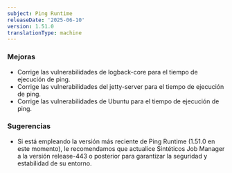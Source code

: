 ```yaml
---
subject: Ping Runtime
releaseDate: '2025-06-10'
version: 1.51.0
translationType: machine
---
```


### Mejoras

* Corrige las vulnerabilidades de logback-core para el tiempo de ejecución de ping.
* Corrige las vulnerabilidades del jetty-server para el tiempo de ejecución de ping.
* Corrige las vulnerabilidades de Ubuntu para el tiempo de ejecución de ping.

### Sugerencias

* Si está empleando la versión más reciente de Ping Runtime (1.51.0 en este momento), le recomendamos que actualice Sintéticos Job Manager a la versión release-443 o posterior para garantizar la seguridad y estabilidad de su entorno.